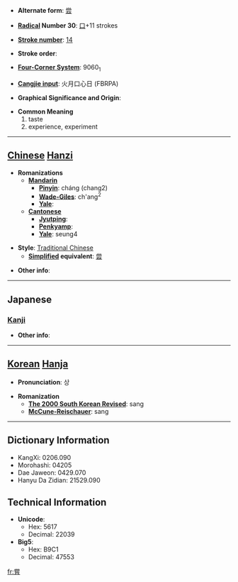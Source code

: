 * '''Alternate form''': [[尝]]

* '''[[Wiktionary:Chinese radical index| Radical]] Number 30''': [[Wiktionary:Chinese radical index 口|口]]+11 strokes

* '''[[Wiktionary:Chinese total strokes index|Stroke number]]''': [[Wiktionary:Chinese total strokes index 14|14]]

* '''Stroke order''': 

* '''[[Wiktionary:Chinese four corner index|Four-Corner System]]''': 9060<sub>1</sub>

* '''[[Wiktionary:Chinese Cangjie index|Cangjie input]]''': 火月口心日 (FBRPA)

* '''Graphical Significance and Origin''': 

* '''Common Meaning'''
*#taste
*# experience, experiment


----

== [[Chinese]] [[Hanzi]] ==

* '''Romanizations'''
** '''[[Mandarin]]'''
*** '''[[Pinyin]]''': cháng (chang2)
*** '''[[Wade-Giles]]''': ch'ang<sup>2</sup>
*** '''[[Yale]]''': 
** '''[[Cantonese]]'''
*** '''[[Jyutping]]''':
*** '''[[Penkyamp]]''': 
*** '''[[Yale]]''': seung4

* '''Style''': [[Traditional Chinese]] 
** '''[[Simplified Chinese|Simplified]] equivalent''': [[尝]]

* '''Other info''': 

----

==Japanese==
===[[Kanji]]===
{{kanji|on readings=[[しょう]] (shō), [[じょう]] (jō)
|kun readings=[[なめる]] (nameru), [[こころみる]] (kokoromiru), [[かって]] (katte)
}}

* '''Other info''':  

----

== [[Korean]] [[Hanja]] ==

* '''Pronunciation''': 상

* '''Romanization'''
** '''[[The 2000 South Korean Revised Romanization|The 2000 South Korean Revised]]''': sang
** '''[[McCune-Reischauer]]''': sang

----

== Dictionary Information ==

* KangXi: 0206.090
* Morohashi: 04205
* Dae Jaweon: 0429.070
* Hanyu Da Zidian: 21529.090

== Technical Information ==

* '''Unicode''':
** Hex: 5617
** Decimal: 22039
* '''Big5''':
** Hex: B9C1
** Decimal: 47553

[[fr:嘗]]